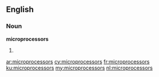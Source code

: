 ==English==

===Noun===
'''microprocessors'''

# {{plural of|[[microprocessor]]}}

[[ar:microprocessors]]
[[cy:microprocessors]]
[[fr:microprocessors]]
[[ku:microprocessors]]
[[my:microprocessors]]
[[nl:microprocessors]]